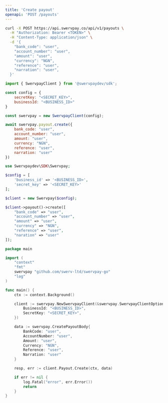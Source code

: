 ```yaml
---
title: 'Create payout'
openapi: 'POST /payouts'
---
```


<RequestExample>

```bash cURL
curl -X POST https://api.swervpay.co/api/v1/payouts \
  -H "Authorization: Bearer <TOKEN>" \
  -H "Content-Type: application/json" \
  -d '{
    "bank_code": "user",
    "account_number": "user",
    "amount": "user",
    "currency": "NGN",
    "reference": "user",
    "narration": "user",
  }'
```

```javascript Node.js
import { SwervpayClient } from '@swervpaydev/sdk';

const config = {
    secretKey: "<SECRET_KEY>",
    businessId: "<BUSINESS_ID>"
}

const swervpay = new SwervpayClient(config);

await swervpay.payout.create({
    bank_code: "user",
    account_number: "user",
    amount: "user",
    currency: "NGN",
    reference: "user",
    narration: "user"
})
```

```php PHP
use Swervpaydev\SDK\Swervpay;

$config = [
	'business_id' => '<BUSINESS_ID>',
	'secret_key' => '<SECRET_KEY>'
];

$client = new Swervpay($config);

$client->payout()->create([
    "bank_code" => "user",
    "account_number" => "user",
    "amount" => "user",
    "currency" => "NGN",
    "reference" => "user",
    "naration" => "user"
]);
```


```go Go
package main

import (
	"context"
	"fmt"
	swervpay "github.com/swerv-ltd/swervpay-go"
	"log"
)

func main() {
	ctx := context.Background()

	client := swervpay.NewSwervpayClient(&swervpay.SwervpayClientOption{
        BusinessId: "<BUSINESS_ID>",
        SecretKey: "<SECRET_KEY>",
    })

    data := swervpay.CreatePayoutBody{
        BankCode: "user",
        AccountNumber: "user",
        Amount: "user",
        Currency: "NGN",
        Reference: "user",
        Narration: "user"
    }

	resp, err := client.Payout.Create(ctx, data)

	if err != nil {
		log.Fatal("error", err.Error())
		return
	}
}
```

</RequestExample>


